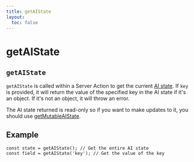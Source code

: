 ```yaml
---
title: getAIState
layout:
  toc: false
---
```



# getAIState

## `getAIState`

`getAIState` is called within a Server Action to get the current [AI state](../concepts/ai-rsc#ai-state). If `key` is provided, it will return the value of the specified key in the AI state if it's an object. If it's not an object, it will throw an error.

The AI state returned is read-only so if you want to make updates to it, you should use [getMutableAIState](./get-mutable-ai-state).

## Example

```tsx
const state = getAIState(); // Get the entire AI state
const field = getAIState('key'); // Get the value of the key
```
